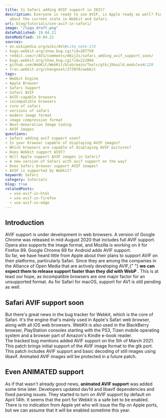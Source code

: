 ```yaml
---
title: Is Safari adding AVIF support in 2021?
description: Everyone is ready to use AVIF, is Apple ready as well? Find out more
  about the current state in Webkit and Safari.
url: blog/tutorials/use-avif-in-safari/
image: "/logo_draft.png"
datePublished: 19.04.21
dateModified: 19.04.21
sources:
- en.wikipedia.org/wiki/AV1#cite_note-172
- bugs.webkit.org/show_bug.cgi?id=207750
- reddit.com/r/AV1/comments/m8ij2s/safari_adding_avif_support_soon/
- bugs.webkit.org/show_bug.cgi?id=222804
- github.com/WebKit/WebKit/blob/main/Tools/gtk/jhbuild.modules#L129
- trac.webkit.org/changeset/273970/webkit
tags:
- Webkit Engine
- Apple Browser
- Safari Support
- Safari AVIF
- AVIF-capable browsers
- incompatible browsers
- core of safari
- versions of safari
- modern image format
- image compression format
- Next-Generation Image Coding
- AVIF images
questions:
- Safari adding avif support soon?
- Is your browser capable of displaying AVIF images?
- Which browsers are capable of displaying AVIF pictures?
- Does Webkit support AVIF?
- Will Apple support AVIF images in Safari?
- A new version of Safari with avif support on the way?
- Does Safari browser support AVIF images?
- AVIF is supported by Webkit?
keyword: Safari
category: tutorials
blog: true
relatedPosts: 
  - use-avif-in-html
  - use-avif-in-firefox
  - use-avif-in-edge
---
```


## Introduction

AVIF support is under development in web browsers. A version of Google Chrome was released in mid-August 2020 that includes full AVIF support. Opera also supports the image format, and Mozilla is working on it for Firefox 89\. Google Chrome 89 for Android adds AVIF support.  
So far, we have heard little from Apple about their plans to support AVIF on their platforms, particularly Safari. Since they are among the companies in the Alliance of Open Media that are actively developing AVIF,{" "} **we can expect them to release support faster than they did with WebP** . This is at least our hope, as incompatible browsers are one major factor for an unsupported format. As for Safari for macOS, support for AV1 is still pending as well. 

## Safari AVIF support soon

But there's great news in the bug tracker for Webkit, which is the core of Safari. It's the engine that's mainly used in Apple's Safari web browser, along with all iOS web browsers. WebKit is also used in the BlackBerry browser, PlayStation consoles starting with the PS3, Tizen mobile operating system and a browser part of Amazon's Kindle e-book reader.  
The tracked bug mentions added AVIF support on the 5th of March 2021\. This patch brings initial support of the AVIF image format to the gtk port. This patch includes AVIF support and basic decoding of still images using libavif. Animated AVIF images will be protected in a future patch. 

## Even ANIMATED support

As if that wasn't already good news, **animated AVIF support** was added some time later. Developers updated dav1d and libavif dependencies and fixed parsing issues. They started to turn on AVIF support by default on April 14th. It seems that the port for Webkit is a safe bet to be enabled. There is no indication from Apple yet who will issue the flip on Apple ports, but we can assume that it will be enabled sometime this year.
